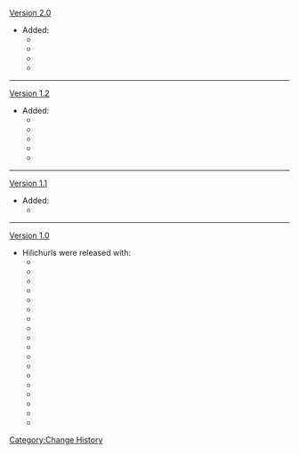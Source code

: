 [[Version 2.0]]
*Added:
**{{Enemy|Crackling Axe Mitachurl}}
**{{Enemy|Electro Hilichurl Grenadier}}
**{{Enemy|Thunderhelm Lawachurl}}
**{{Enemy|Electro Samachurl}}
----
[[Version 1.2]]
*Added:
**{{Enemy|Cryo Hilichurl Grenadier}}
**{{Enemy|Cryo Samachurl}}
**{{Enemy|Frostarm Lawachurl}}
**{{Enemy|Ice Shield Hilichurl Guard}}
**{{Enemy|Ice Shieldwall Mitachurl}}
----
[[Version 1.1]]
*Added:
**{{Enemy|Unusual Hilichurl}}
----
[[Version 1.0]]
*Hilichurls were released with:
**{{Enemy|Anemo Samachurl}}
**{{Enemy|Blazing Axe Mitachurl}}
**{{Enemy|Cryo Hilichurl Shooter}}
**{{Enemy|Dendro Samachurl}}
**{{Enemy|Electro Hilichurl Shooter}}
**{{Enemy|Geo Samachurl}}
**{{Enemy|Hilichurl}}
**{{Enemy|Hilichurl Berserker}}
**{{Enemy|Hilichurl Fighter}}
**{{Enemy|Hilichurl Shooter}}
**{{Enemy|Hydro Samachurl}}
**{{Enemy|Hilichurl Grenadier}}
**{{Enemy|Pyro Hilichurl Shooter}}
**{{Enemy|Rock Shield Hilichurl Guard}}
**{{Enemy|Rock Shieldwall Mitachurl}}
**{{Enemy|Stonehide Lawachurl}}
**{{Enemy|Wooden Shield Hilichurl Guard}}
**{{Enemy|Wooden Shieldwall Mitachurl}}
<noinclude>[[Category:Change History]]</noinclude>